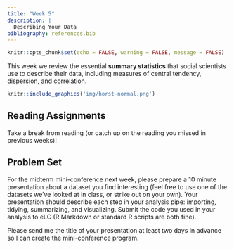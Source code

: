 ```yaml
---
title: "Week 5"
description: |
  Describing Your Data
bibliography: references.bib
---
```


```r
knitr::opts_chunk$set(echo = FALSE, warning = FALSE, message = FALSE)
```

This week we review the essential **summary statistics** that social scientists use to describe their data, including measures of central tendency, dispersion, and correlation.

```r
knitr::include_graphics('img/horst-normal.png')
```

## Reading Assignments

Take a break from reading (or catch up on the reading you missed in previous weeks)!

## Problem Set

For the midterm mini-conference next week, please prepare a 10 minute presentation about a dataset you find interesting (feel free to use one of the datasets we've looked at in class, or strike out on your own). Your presentation should describe each step in your analysis pipe: importing, tidying, summarizing, and visualizing. Submit the code you used in your analysis to eLC (R Markdown or standard R scripts are both fine).

Please send me the title of your presentation at least two days in advance so I can create the mini-conference program.
